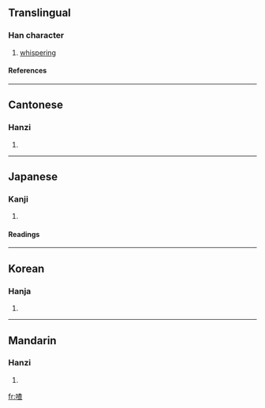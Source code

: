 ==Translingual==
===Han character===
{{Han char|rn=30|rad=口|as=09|sn=12|four=6401<sub>6</sub>|canj=口木日一 (RDAM)}}
# [[whispering]]
====References====
{{Han ref|kx=0201.121|dkj=04022|dj=0424.030|hdz=10651.020|uh=55B3|ud=21939|bh=B3E5|bd=46053}}
----
==Cantonese==
===Hanzi===
{{yue-hanzi|jyut=|y=cha1, cha4 ja1}}
# {{defn|Cantonese}}
----
==Japanese==
===Kanji===
{{ja-kanji|grade=|rs=口09}}
# {{defn|Japanese}} 
====Readings====
{{ja-readings|on=[[さ]] (sa)|kun=[[さわぐ]] (sawagu)}}
----
==Korean==
===Hanja===
{{ko-hanja|hangeul=사|rv=sa|mr=sa}}
# {{defn|Korean}}
----
==Mandarin==
===Hanzi===
{{cmn-hanzi|pin=[[zhā]] ([[zha1]])|wg=cha<sup>1</sup>}}
# {{defn|Mandarin}}

[[fr:喳]]